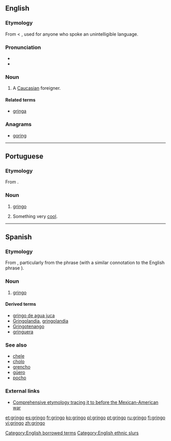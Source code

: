 ==English==
{{wikipedia}}

===Etymology===
From {{etyl|es}} {{term|gringo|lang=es}} < {{term|griego|lang=es||Greek}}, used for anyone who spoke an unintelligible language.

===Pronunciation===
* {{IPA|/gɹɪŋɡəʊ/}}
* {{rhymes|ɪŋɡəʊ}}

===Noun===
{{en-noun}}

# {{slang|sometimes|pejorative|Latin America}} A [[Caucasian]] foreigner.

====Related terms====
* [[gringa]] {{qualifier|female}}

===Anagrams===
* [[goring#English|goring]]

[[Category:English borrowed terms]]
[[Category:English ethnic slurs]]

----

==Portuguese==

===Etymology===
From {{etyl|es|pt}} {{term|gringo|lang=es}}.

===Noun===
{{pt-noun|m|s}}

# [[#Noun|gringo]]
# {{slang|Brazil|lang=pt}} Something very [[cool]].

----

==Spanish==

===Etymology===
From {{term|griego||Greek|lang=es}}, particularly from the phrase {{term||hablar en griego|to speak Greek}} (with a similar connotation to the English phrase {{term|it's all Greek to me|lang=en}}).

===Noun===
{{es-noun|m|f=gringa}}

# {{sometimes|pejorative|Latin America|lang=es}} [[#English|gringo]]

====Derived terms====
* [[gringo de agua juca]] {{qualifier|Honduras}}
* [[Gringolandia]], [[gringolandia]] {{f}}
* [[Gringotenango]]
* [[gringuera]] {{f}} {{qualifier|Honduras}}

===See also===
* [[chele]] {{qualifier|Honduras}}
* [[cholo]]
* [[grencho]] {{qualifier|Honduras}}
* [[güero]]
* [[pocho]]

===External links===
* [http://www.marrder.com/htw/jan97/editorial.htm Comprehensive etymology tracing it to before the Mexican-American war]

[[et:gringo]]
[[es:gringo]]
[[fr:gringo]]
[[ko:gringo]]
[[pl:gringo]]
[[pt:gringo]]
[[ru:gringo]]
[[fi:gringo]]
[[vi:gringo]]
[[zh:gringo]]